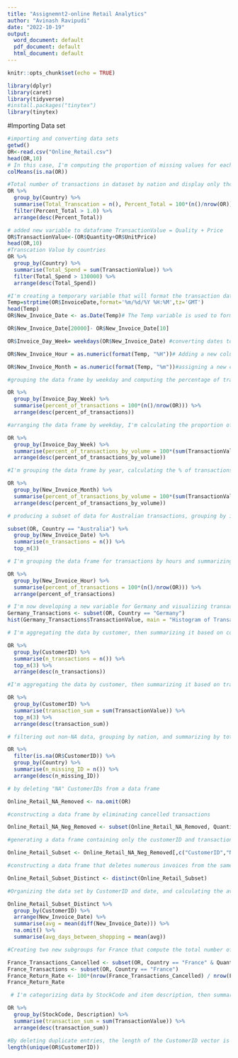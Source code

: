 ```yaml
---
title: "Assignemnt2-online Retail Analytics"
author: "Avinash Ravipudi"
date: "2022-10-19"
output:
  word_document: default
  pdf_document: default
  html_document: default
---
```


```r
knitr::opts_chunk$set(echo = TRUE)
```

```r
library(dplyr)
library(caret)
library(tidyverse)
#install.packages("tinytex")
library(tinytex)
```
#Importing Data set 
```r
#importing and converting data sets 
getwd()
OR<-read.csv("Online_Retail.csv")
head(OR,10)
# In this case, I'm computing the proportion of missing values for each variable in the data frame.
colMeans(is.na(OR))
```

```r
#Total number of transactions in dataset by nation and display only those more than 1%
OR %>%   
  group_by(Country) %>%
  summarise(Total_Transcation = n(), Percent_Total = 100*(n()/nrow(OR))) %>%
  filter(Percent_Total > 1.0) %>%   
  arrange(desc(Percent_Total)) 
```



```r
# added new variable to dataframe TransactionValue = Quality + Price
OR$TransactionValue<-(OR$Quantity+OR$UnitPrice)
head(OR,10)
#Transcation Value by countries
OR %>%   
  group_by(Country) %>%
  summarise(Total_Spend = sum(TransactionValue)) %>%
  filter(Total_Spend > 130000) %>%   
  arrange(desc(Total_Spend)) 

```
```r
#I'm creating a temporary variable that will format the transaction date to mm/dd/yyyy, and I'm checking the format using the head command.
Temp=strptime(OR$InvoiceDate,format='%m/%d/%Y %H:%M',tz='GMT')
head(Temp)
OR$New_Invoice_Date <- as.Date(Temp)# The Temp variable is used to format the New Invoice Date column into a date format.

OR$New_Invoice_Date[20000]- OR$New_Invoice_Date[10]  

OR$Invoice_Day_Week= weekdays(OR$New_Invoice_Date) #converting dates to weekdays

OR$New_Invoice_Hour = as.numeric(format(Temp, "%H"))# Adding a new column containing the transaction hour. New Invoice Hour has been allocated

OR$New_Invoice_Month = as.numeric(format(Temp, "%m"))#assigning a new column with the transaction month to New Invoice Hour

#grouping the data frame by weekday and computing the percentage of transactions (by number) each day and returning the numbers in decreasing order of percentages

OR %>%
  group_by(Invoice_Day_Week) %>%
  summarise(percent_of_transactions = 100*(n()/nrow(OR))) %>%
  arrange(desc(percent_of_transactions))
```

```r
#arranging the data frame by weekday, I'm calculating the proportion of transactions (by transaction values) every day and returning the percentages in decreasing order. 

OR %>%
  group_by(Invoice_Day_Week) %>%
  summarise(percent_of_transactions_by_volume = 100*(sum(TransactionValue)/sum(OR$TransactionValue))) %>%
  arrange(desc(percent_of_transactions_by_volume))

```

```r
#I'm grouping the data frame by year, calculating the % of transactions (by transaction values) per month, and providing the results in decreasing order of percentages.

OR %>%
  group_by(New_Invoice_Month) %>%
  summarise(percent_of_transactions_by_volume = 100*(sum(TransactionValue)/sum(OR$TransactionValue))) %>%
  arrange(desc(percent_of_transactions_by_volume))

```

```r
# producing a subset of data for Australian transactions, grouping by invoice date, and returning the year's top values

subset(OR, Country == "Australia") %>%
  group_by(New_Invoice_Date) %>%
  summarise(n_transactions = n()) %>%
  top_n(3)
```


```r
# I'm grouping the data frame for transactions by hours and summarizing the data to get the percentage of transactions by number, and then I'm returning the values in ascending order.

OR %>%
  group_by(New_Invoice_Hour) %>%
  summarise(percent_of_transactions = 100*(n()/nrow(OR))) %>%
  arrange(percent_of_transactions)

```


```r
# I'm now developing a new variable for Germany and visualizing transaction numbers on a histogram.
Germany_Transactions <- subset(OR, Country == "Germany")
hist(Germany_Transactions$TransactionValue, main = "Histogram of Transaction Values for Germany", xlab = "Transaction Values", ylab = "Frequency")
```

```r
# I'm aggregating the data by customer, then summarizing it based on count and returning the top three numbers that are shown in decreasing value order.

OR %>%
  group_by(CustomerID) %>%
  summarise(n_transactions = n()) %>%
  top_n(3) %>%
  arrange(desc(n_transactions))

```


```r
#I'm aggregating the data by customer, then summarizing it based on transaction values and returning the top three numbers that are shown in decreasing value order.

OR %>%
  group_by(CustomerID) %>%
  summarise(transaction_sum = sum(TransactionValue)) %>%
  top_n(3) %>%
  arrange(desc(transaction_sum))

```






```r
# filtering out non-NA data, grouping by nation, and summarizing by total count

OR %>%
  filter(is.na(OR$CustomerID)) %>%
  group_by(Country) %>%
  summarise(n_missing_ID = n()) %>%
  arrange(desc(n_missing_ID))
```


```r
# by deleting "NA" CustomerIDs from a data frame

Online_Retail_NA_Removed <- na.omit(OR)

#constructing a data frame by eliminating cancelled transactions

Online_Retail_NA_Neg_Removed <- subset(Online_Retail_NA_Removed, Quantity > 0)

#generating a data frame containing only the customerID and transaction date

Online_Retail_Subset <- Online_Retail_NA_Neg_Removed[,c("CustomerID","New_Invoice_Date")]

#constructing a data frame that deletes numerous invoices from the same client on the same day

Online_Retail_Subset_Distinct <- distinct(Online_Retail_Subset)

#Organizing the data set by CustomerID and date, and calculating the average duration between successive transactions for each client. removing CustomerIDs that result in a NA value (i.e. having just one distinct transaction) and summarizing the data to get the average duration between shopping visits for all CustomerIDs

Online_Retail_Subset_Distinct %>%
  group_by(CustomerID) %>%
  arrange(New_Invoice_Date) %>%
  summarise(avg = mean(diff(New_Invoice_Date))) %>%
  na.omit() %>%
  summarise(avg_days_between_shopping = mean(avg))

```


```r
#Creating two new subgroups for France that compute the total number of returns and total number of transactions and are used to determine the return rate.

France_Transactions_Cancelled <- subset(OR, Country == "France" & Quantity < 0)
France_Transactions <- subset(OR, Country == "France")
France_Return_Rate <- 100*(nrow(France_Transactions_Cancelled) / nrow(France_Transactions))
France_Return_Rate

```


```r
 # I'm categorizing data by StockCode and item description, then summarizing it based on transaction values. and then returning the data in descending order

OR %>%
  group_by(StockCode, Description) %>%
  summarise(transaction_sum = sum(TransactionValue)) %>%
  arrange(desc(transaction_sum))
```


```r
#By deleting duplicate entries, the length of the CustomerID vector is returned.
length(unique(OR$CustomerID))
```